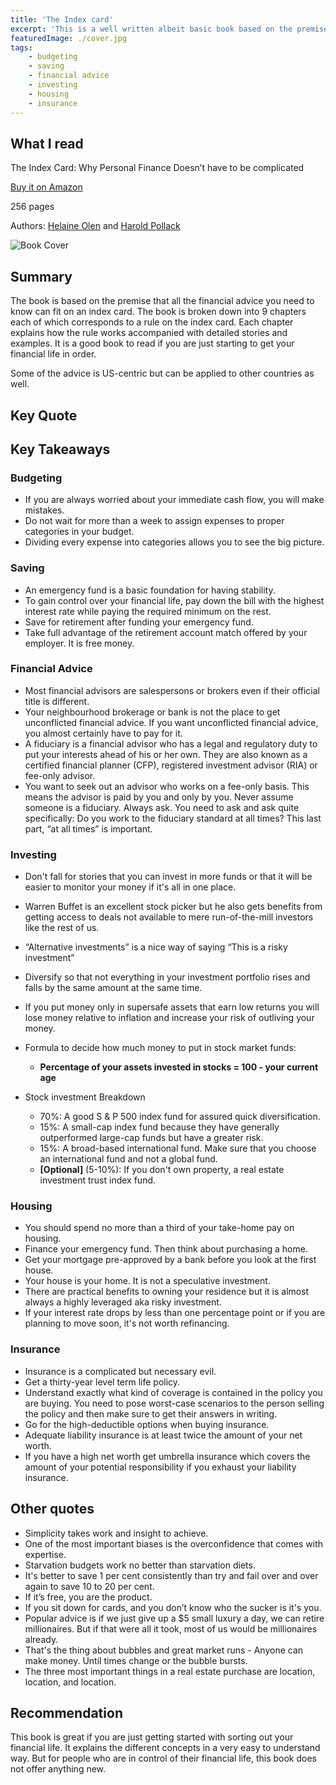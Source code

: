 ```yaml
---
title: 'The Index card'
excerpt: 'This is a well written albeit basic book based on the premise that all the financial advice you need to know can fit on an index card.'
featuredImage: ./cover.jpg
tags:
    - budgeting
    - saving
    - financial advice
    - investing
    - housing
    - insurance
---
```


## What I read

The Index Card: Why Personal Finance Doesn’t have to be complicated

[Buy it on Amazon](https://www.amazon.com/Index-Card-Personal-Finance-Complicated/dp/1591847680)

256 pages

Authors: [Helaine Olen](http://helaineolen.com/) and [Harold Pollack](https://twitter.com/haroldpollack)

![Book Cover](./cover.jpg)

## Summary

The book is based on the premise that all the financial advice you need to know can fit on an index card. The book is broken down into 9 chapters each of which corresponds to a rule on the index card. Each chapter explains how the rule works accompanied with detailed stories and examples. It is a good book to read if you are just starting to get your financial life in order.

Some of the advice is US-centric but can be applied to other countries as well.

## Key Quote

<Quote quote="This is your financial life. Take control of it." />

## Key Takeaways

### Budgeting

-   If you are always worried about your immediate cash flow, you will make mistakes.
-   Do not wait for more than a week to assign expenses to proper categories in your budget.
-   Dividing every expense into categories allows you to see the big picture.

### Saving

-   An emergency fund is a basic foundation for having stability.
-   To gain control over your financial life, pay down the bill with the highest interest rate while paying the required minimum on the rest.
-   Save for retirement after funding your emergency fund.
-   Take full advantage of the retirement account match offered by your employer. It is free money.

### Financial Advice

-   Most financial advisors are salespersons or brokers even if their official title is different.
-   Your neighbourhood brokerage or bank is not the place to get unconflicted financial advice. If you want unconflicted financial advice, you almost certainly have to pay for it.
-   A fiduciary is a financial advisor who has a legal and regulatory duty to put your interests ahead of his or her own. They are also known as a certified financial planner (CFP), registered investment advisor (RIA) or fee-only advisor.
-   You want to seek out an advisor who works on a fee-only basis. This means the advisor is paid by you and only by you. Never assume someone is a fiduciary. Always ask. You need to ask and ask quite specifically: Do you work to the fiduciary standard at all times? This last part, “at all times” is important.

### Investing

-   Don't fall for stories that you can invest in more funds or that it will be easier to monitor your money if it's all in one place.
-   Warren Buffet is an excellent stock picker but he also gets benefits from getting access to deals not available to mere run-of-the-mill investors like the rest of us.
-   “Alternative investments” is a nice way of saying “This is a risky investment”
-   Diversify so that not everything in your investment portfolio rises and falls by the same amount at the same time.
-   If you put money only in supersafe assets that earn low returns you will lose money relative to inflation and increase your risk of outliving your money.
-   Formula to decide how much money to put in stock market funds:
    -   **Percentage of your assets invested in stocks = 100 - your current age**
-   Stock investment Breakdown

    -   70%: A good S & P 500 index fund for assured quick diversification.
    -   15%: A small-cap index fund because they have generally outperformed large-cap funds but have a greater risk.
    -   15%: A broad-based international fund. Make sure that you choose an international fund and not a global fund.
    -   **[Optional]** (5-10%): If you don't own property, a real estate investment trust index fund.

### Housing

-   You should spend no more than a third of your take-home pay on housing.
-   Finance your emergency fund. Then think about purchasing a home.
-   Get your mortgage pre-approved by a bank before you look at the first house.
-   Your house is your home. It is not a speculative investment.
-   There are practical benefits to owning your residence but it is almost always a highly leveraged aka risky investment.
-   If your interest rate drops by less than one percentage point or if you are planning to move soon, it's not worth refinancing.

### Insurance

-   Insurance is a complicated but necessary evil.
-   Get a thirty-year level term life policy.
-   Understand exactly what kind of coverage is contained in the policy you are buying. You need to pose worst-case scenarios to the person selling the policy and then make sure to get their answers in writing.
-   Go for the high-deductible options when buying insurance.
-   Adequate liability insurance is at least twice the amount of your net worth.
-   If you have a high net worth get umbrella insurance which covers the amount of your potential responsibility if you exhaust your liability insurance.

## Other quotes

-   Simplicity takes work and insight to achieve.
-   One of the most important biases is the overconfidence that comes with expertise.
-   Starvation budgets work no better than starvation diets.
-   It's better to save 1 per cent consistently than try and fail over and over again to save 10 to 20 per cent.
-   If it’s free, you are the product.
-   If you sit down for cards, and you don’t know who the sucker is it's you.
-   Popular advice is if we just give up a \$5 small luxury a day, we can retire millionaires. But if that were all it took, most of us would be millionaires already.
-   That's the thing about bubbles and great market runs - Anyone can make money. Until times change or the bubble bursts.
-   The three most important things in a real estate purchase are location, location, and location.

## Recommendation

This book is great if you are just getting started with sorting out your financial life. It explains the different concepts in a very easy to understand way. But for people who are in control of their financial life, this book does not offer anything new.
